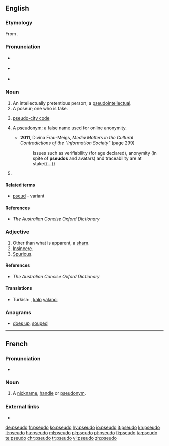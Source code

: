{{also|pseudo-}}
==English==

===Etymology===
From {{term|pseudo-|lang=en}}.

===Pronunciation===
* {{a|RP}} {{IPA|/ˈs(j)uːdəʊ/|lang=en}}
* {{a|US}} {{IPA|/ˈsuːdoʊ/|lang=en}}
* {{rhymes|uːdəʊ|lang=en}}

===Noun===
{{en-noun}}

# An intellectually pretentious person; a [[pseudointellectual]].
# A poseur; one who is fake.
# {{context|travel industry|informal|lang=en}} [[pseudo-city code]]
# {{context|Internet|lang=en}} A [[pseudonym]]; a false name used for online anonymity.
#* '''2011''', Divina Frau-Meigs, ''Media Matters in the Cultural Contradictions of the "Information Society"'' (page 299)
#*: Issues such as verifiability (for age declared), anonymity (in spite of '''pseudos''' and avatars) and traceability are at stake{{...}}
# {{short for|pseudoephedrine|lang=en}}

====Related terms====
* [[pseud]] - variant

====References====
* ''The Australian Concise Oxford Dictionary''

===Adjective===
{{en-adj|-}}

# Other than what is apparent, a [[sham]].
# [[insincere|Insincere]].
# [[spurious|Spurious]].

====References====
* ''The Australian Concise Oxford Dictionary''

====Translations====
{{trans-top|other than is apparent, a sham}}
{{trans-mid}}
{{trans-bottom}}

{{trans-see|insincere}}

{{trans-see|spurious}}

{{checktrans-top}}
* Turkish: {{t+|tr|sahte}}, [[kalp]] [[yalanci]]
{{trans-mid}}
{{trans-bottom}}

===Anagrams===
* [[does up#English|does up]], [[souped#English|souped]]

----

==French==

===Pronunciation===
* {{IPA|/psødo/|lang=fr}}

===Noun===
{{fr-noun|m}}

# {{context|chiefly|Internet slang|lang=fr}} A [[nickname]], [[handle]] or [[pseudonym]].

===External links===
* {{R:TLFi}}

[[de:pseudo]]
[[fr:pseudo]]
[[ko:pseudo]]
[[hy:pseudo]]
[[io:pseudo]]
[[it:pseudo]]
[[kn:pseudo]]
[[lt:pseudo]]
[[hu:pseudo]]
[[ml:pseudo]]
[[pl:pseudo]]
[[pt:pseudo]]
[[fi:pseudo]]
[[ta:pseudo]]
[[te:pseudo]]
[[chr:pseudo]]
[[tr:pseudo]]
[[vi:pseudo]]
[[zh:pseudo]]